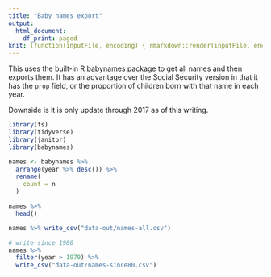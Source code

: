 ```yaml
---
title: "Baby names export"
output:
  html_document:
    df_print: paged
knit: (function(inputFile, encoding) { rmarkdown::render(inputFile, encoding = encoding, output_dir = "docs") })
---
```


This uses the built-in R [babynames](https://github.com/hadley/babynames) package to get all names and then exports them. It has an advantage over the Social Security version in that it has the `prop` field, or the proportion of children born with that name in each year.

Downside is it is only update through 2017 as of this writing.


```r
library(fs)
library(tidyverse)
library(janitor)
library(babynames)
```

```r
names <- babynames %>% 
  arrange(year %>% desc()) %>% 
  rename(
    count = n
  )

names %>% 
  head()
```

```r
names %>% write_csv("data-out/names-all.csv")

# write since 1980
names %>% 
  filter(year > 1979) %>% 
  write_csv("data-out/names-since80.csv")
```

